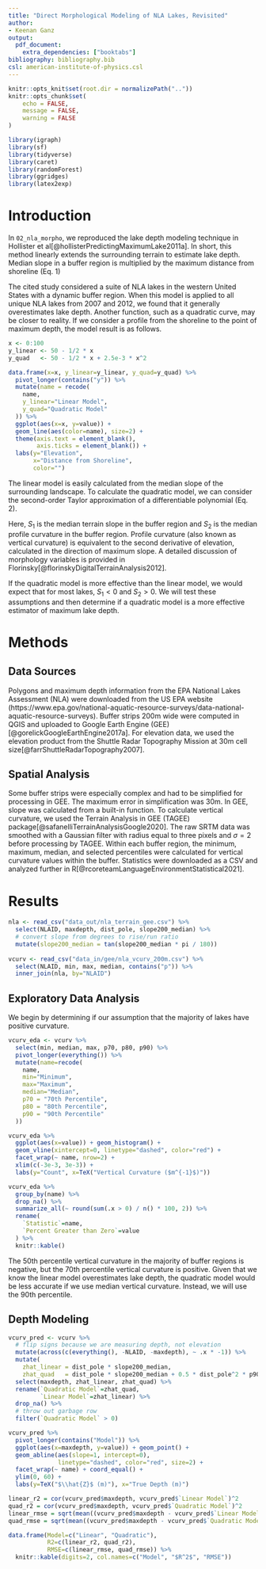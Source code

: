 ```yaml
---
title: "Direct Morphological Modeling of NLA Lakes, Revisited"
author:
- Keenan Ganz
output:
  pdf_document:
    extra_dependencies: ["booktabs"]
bibliography: bibliography.bib
csl: american-institute-of-physics.csl
---
```


```r
knitr::opts_knit$set(root.dir = normalizePath(".."))
knitr::opts_chunk$set(
	echo = FALSE,
	message = FALSE,
	warning = FALSE
)
```
```r
library(igraph)
library(sf)
library(tidyverse)
library(caret)
library(randomForest)
library(ggridges)
library(latex2exp)
```

# Introduction
In `02_nla_morpho`, we reproduced the lake depth modeling technique in Hollister et al[@hollisterPredictingMaximumLake2011a]. In short, this method linearly extends the surrounding terrain to estimate lake depth. Median slope in a buffer region is multiplied by the maximum distance from shoreline (Eq. 1)

\begin{align}
\hat{Z} = S \times D_{max}
\end{align}

The cited study considered a suite of NLA lakes in the western United States with a dynamic buffer region. When this model is applied to all unique NLA lakes from 2007 and 2012, we found that it generally overestimates lake depth. Another function, such as a quadratic curve, may be closer to reality. If we consider a profile from the shoreline to the point of maximum depth, the model result is as follows.

```r
x <- 0:100
y_linear <- 50 - 1/2 * x
y_quad   <- 50 - 1/2 * x + 2.5e-3 * x^2

data.frame(x=x, y_linear=y_linear, y_quad=y_quad) %>%
  pivot_longer(contains("y")) %>%
  mutate(name = recode(
    name,
    y_linear="Linear Model",
    y_quad="Quadratic Model"
  )) %>%
  ggplot(aes(x=x, y=value)) +
  geom_line(aes(color=name), size=2) +
  theme(axis.text = element_blank(),
        axis.ticks = element_blank()) +
  labs(y="Elevation",
       x="Distance from Shoreline",
       color="")
```

The linear model is easily calculated from the median slope of the surrounding landscape. To calculate the quadratic model, we can consider the second-order Taylor approximation of a differentiable polynomial (Eq. 2).

\begin{align}
\hat{Z} = S_1 \times D_{max} + \frac{S_2}{2} \times D_{max}^2
\end{align}

Here, $S_1$ is the median terrain slope in the buffer region and $S_2$ is the median profile curvature in the buffer region. Profile curvature (also known as vertical curvature) is equivalent to the second derivative of elevation, calculated in the direction of maximum slope. A detailed discussion of morphology variables is provided in Florinsky[@florinskyDigitalTerrainAnalysis2012].

If the quadratic model is more effective than the linear model, we would expect that for most lakes, $S_1 < 0$ and $S_2 > 0$. We will test these assumptions and then determine if a quadratic model is a more effective estimator of maximum lake depth.

# Methods
## Data Sources
Polygons and maximum depth information from the EPA National Lakes Assessment (NLA) were downloaded from the US EPA website (https://www.epa.gov/national-aquatic-resource-surveys/data-national-aquatic-resource-surveys). Buffer strips 200m wide were computed in QGIS and uploaded to Google Earth Engine (GEE)[@gorelickGoogleEarthEngine2017a]. For elevation data, we used the elevation product from the Shuttle Radar Topography Mission at 30m cell size[@farrShuttleRadarTopography2007].

## Spatial Analysis
Some buffer strips were especially complex and had to be simplified for processing in GEE. The maximum error in simplification was 30m. In GEE, slope was calculated from a built-in function. To calculate vertical curvature, we used the Terrain Analysis in GEE (TAGEE) package[@safanelliTerrainAnalysisGoogle2020]. The raw SRTM data was smoothed with a Gaussian filter with radius equal to three pixels and $\sigma=2$ before processing by TAGEE. Within each buffer region, the minimum, maximum, median, and selected percentiles were calculated for vertical curvature values within the buffer. Statistics were downloaded as a CSV and analyzed further in R[@rcoreteamLanguageEnvironmentStatistical2021].

# Results
```r
nla <- read_csv("data_out/nla_terrain_gee.csv") %>%
  select(NLAID, maxdepth, dist_pole, slope200_median) %>%
  # convert slope from degrees to rise/run ratio
  mutate(slope200_median = tan(slope200_median * pi / 180))
  
vcurv <- read_csv("data_in/gee/nla_vcurv_200m.csv") %>%
  select(NLAID, min, max, median, contains("p")) %>%
  inner_join(nla, by="NLAID")
```
## Exploratory Data Analysis
We begin by determining if our assumption that the majority of lakes have positive curvature. 
```r
vcurv_eda <- vcurv %>%
  select(min, median, max, p70, p80, p90) %>%
  pivot_longer(everything()) %>%
  mutate(name=recode(
    name,
    min="Minimum",
    max="Maximum",
    median="Median",
    p70 = "70th Percentile",
    p80 = "80th Percentile",
    p90 = "90th Percentile"
  ))

vcurv_eda %>%
  ggplot(aes(x=value)) + geom_histogram() + 
  geom_vline(xintercept=0, linetype="dashed", color="red") +
  facet_wrap(~ name, nrow=2) + 
  xlim(c(-3e-3, 3e-3)) + 
  labs(y="Count", x=TeX("Vertical Curvature ($m^{-1}$)"))
```

```r
vcurv_eda %>%
  group_by(name) %>%
  drop_na() %>%
  summarize_all(~ round(sum(.x > 0) / n() * 100, 2)) %>%
  rename(
    `Statistic`=name,
    `Percent Greater than Zero`=value
  ) %>%
  knitr::kable()
```

The 50th percentile vertical curvature in the majority of buffer regions is negative, but the 70th percentile vertical curvature is positive. Given that we know the linear model overestimates lake depth, the quadratic model would be less accurate if we use median vertical curvature. Instead, we will use the 90th percentile.

## Depth Modeling
```r
vcurv_pred <- vcurv %>%
  # flip signs because we are measuring depth, not elevation
  mutate(across(c(everything(), -NLAID, -maxdepth), ~ .x * -1)) %>%
  mutate(
    zhat_linear = dist_pole * slope200_median,
    zhat_quad   = dist_pole * slope200_median + 0.5 * dist_pole^2 * p90) %>%
  select(maxdepth, zhat_linear, zhat_quad) %>%
  rename(`Quadratic Model`=zhat_quad,
         `Linear Model`=zhat_linear) %>%
  drop_na() %>%
  # throw out garbage row
  filter(`Quadratic Model` > 0)

vcurv_pred %>%
  pivot_longer(contains("Model")) %>%
  ggplot(aes(x=maxdepth, y=value)) + geom_point() +
  geom_abline(aes(slope=1, intercept=0), 
              linetype="dashed", color="red", size=2) + 
  facet_wrap(~ name) + coord_equal() +
  ylim(0, 60) +
  labs(y=TeX("$\\hat{Z}$ (m)"), x="True Depth (m)")
```

```r
linear_r2 = cor(vcurv_pred$maxdepth, vcurv_pred$`Linear Model`)^2
quad_r2 = cor(vcurv_pred$maxdepth, vcurv_pred$`Quadratic Model`)^2
linear_rmse = sqrt(mean((vcurv_pred$maxdepth - vcurv_pred$`Linear Model`) ^ 2))
quad_rmse = sqrt(mean((vcurv_pred$maxdepth - vcurv_pred$`Quadratic Model`) ^ 2))

data.frame(Model=c("Linear", "Quadratic"),
           R2=c(linear_r2, quad_r2),
           RMSE=c(linear_rmse, quad_rmse)) %>%
  knitr::kable(digits=2, col.names=c("Model", "$R^2$", "RMSE"))
```